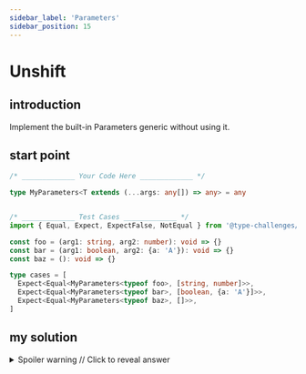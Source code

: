 ```yaml
---
sidebar_label: 'Parameters'
sidebar_position: 15
---
```


# Unshift

## introduction

Implement the built-in Parameters generic without using it.

## start point

```ts
/* _____________ Your Code Here _____________ */

type MyParameters<T extends (...args: any[]) => any> = any


/* _____________ Test Cases _____________ */
import { Equal, Expect, ExpectFalse, NotEqual } from '@type-challenges/utils'

const foo = (arg1: string, arg2: number): void => {}
const bar = (arg1: boolean, arg2: {a: 'A'}): void => {}
const baz = (): void => {}

type cases = [
  Expect<Equal<MyParameters<typeof foo>, [string, number]>>,
  Expect<Equal<MyParameters<typeof bar>, [boolean, {a: 'A'}]>>,
  Expect<Equal<MyParameters<typeof baz>, []>>,
]
```

## my solution

<details>

  <summary>Spoiler warning // Click to reveal answer</summary>

```ts twoslash
type MyParameters<T extends (...args: any[]) => any> = T extends (...args: infer T) => any ? T : never
```
</details>
